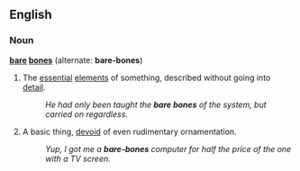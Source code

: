 ==English==
===Noun===
'''[[bare]] [[bone]]s''' (alternate: '''bare-bones''')

#The [[essential]] [[element]]s of something, described without going into [[detail]]. <!-- I would've wiki'd [[without]] -->
#:''He had only been taught the '''bare bones''' of the system, but carried on regardless.''
#A basic thing, [[devoid]] of even rudimentary ornamentation.
#:''Yup, I got me a '''bare-bones''' computer for half the price of the one with a TV screen.''